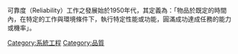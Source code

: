 可靠度（Reliability）工作之發展始於1950年代，其定義為：「物品於既定的時間內，在特定的工作與環境條件下，執行特定性能或功能，圓滿成功達成任務的能力或機率」。

[[Category:系統工程|Category:系統工程]]
[[Category:品質|Category:品質]]